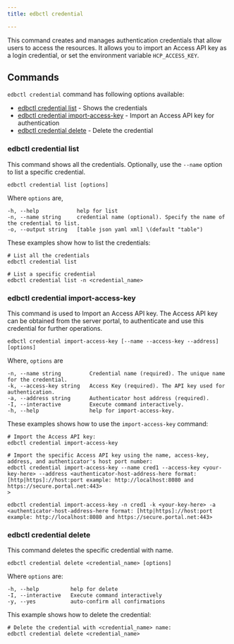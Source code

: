 ```yaml
---
title: edbctl credential

---
```


This command creates and manages authentication credentials that allow users to access the resources. It allows you to import an Access API key as a login credential, or set the environment variable `HCP_ACCESS_KEY`.

## Commands

`edbctl credential` command has following options available:

-   [edbctl credential list](edbctl_credential.mdx#edbctl-credential-list) - Shows the credentials
-   [edbctl credential import-access-key](edbctl_credential.mdx#edbctl-credential-import-access-key) - Import an Access API key for authentication
-   [edbctl credential delete](edbctl_credential.mdx#edbctl-credential-delete) - Delete the credential

### edbctl credential list

This command shows all the credentials. Optionally, use the `--name` option to list a specific credential.

```
edbctl credential list [options]
```

Where `options` are,

```
-h, --help            help for list
-n, --name string     credential name (optional). Specify the name of the credential to list.
-o, --output string   [table json yaml xml] \(default "table")
```

These examples show how to list the credentials:

```
# List all the credentials
edbctl credential list

# List a specific credential
edbctl credential list -n <credential_name>
```

### edbctl credential import-access-key

This command is used to Import an Access API key. The Access API key can be obtained from the server portal, to authenticate and use this credential for further operations.

```
edbctl credential import-access-key [--name --access-key --address] [options]
```

Where, `options` are

```
-n, --name string         Credential name (required). The unique name for the credential.
-k, --access-key string   Access Key (required). The API key used for authentication.
-a, --address string      Authenticator host address (required).
-I, --interactive         Execute command interactively.
-h, --help                help for import-access-key.
```

These examples shows how to use the `import-access-key` command:

```
# Import the Access API key:
edbctl credential import-access-key

# Import the specific Access API key using the name, access-key, address, and authenticator's host port number:
edbctl credential import-access-key --name cred1 --access-key <your-key-here> --address <authenticator-host-address-here format: [http|https]://host:port example: http://localhost:8080 and https://secure.portal.net:443>
>

edbctl credential import-access-key -n cred1 -k <your-key-here> -a <authenticator-host-address-here format: [http|https]://host:port example: http://localhost:8080 and https://secure.portal.net:443>
```

### edbctl credential delete

This command deletes the specific credential with name.

```
edbctl credential delete <credential_name> [options]
```

Where `options` are:

```
-h, --help          help for delete
-I, --interactive   Execute command interactively
-y, --yes           auto-confirm all confirmations
```

This example shows how to delete the credential:

```
# Delete the credential with <credential_name> name:
edbctl credential delete <credential_name>
```
